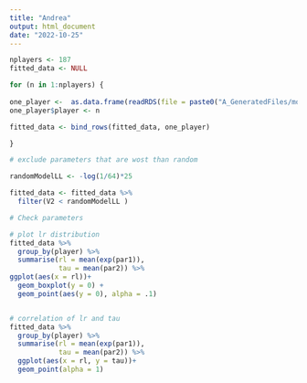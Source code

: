 ```yaml
---
title: "Andrea"
output: html_document
date: "2022-10-25"
---
```


```r
nplayers <- 187
fitted_data <- NULL

for (n in 1:nplayers) {
  
one_player <-  as.data.frame(readRDS(file = paste0("A_GeneratedFiles/modelfits/all_envs/GM_fit_",n,".rds")))
one_player$player <- n

fitted_data <- bind_rows(fitted_data, one_player)

}
```



```r

# exclude parameters that are wost than random

randomModelLL <- -log(1/64)*25

fitted_data <- fitted_data %>% 
  filter(V2 < randomModelLL )


```


```r
# Check parameters

# plot lr distribution
fitted_data %>% 
  group_by(player) %>% 
  summarise(rl = mean(exp(par1)),
            tau = mean(par2)) %>% 
ggplot(aes(x = rl))+
  geom_boxplot(y = 0) +
  geom_point(aes(y = 0), alpha = .1)


# correlation of lr and tau
fitted_data %>% 
  group_by(player) %>% 
  summarise(rl = mean(exp(par1)),
            tau = mean(par2)) %>% 
  ggplot(aes(x = rl, y = tau))+
  geom_point(alpha = 1) 


```

